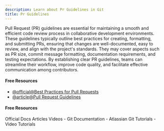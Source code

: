 ```yaml
---
description: Learn about Pr Guidelines in Git
title: Pr Guidelines
---
```


Pull Request (PR) guidelines are essential for maintaining a smooth and efficient code review process in collaborative development environments. These guidelines typically outline best practices for creating, formatting, and submitting PRs, ensuring that changes are well-documented, easy to review, and align with the project's standards. They may cover aspects such as PR size, commit message formatting, documentation requirements, and testing expectations. By establishing clear PR guidelines, teams can streamline their workflow, improve code quality, and facilitate effective communication among contributors.

#### Free Resources

- [@official@Best Practices for Pull Requests](https://docs.github.com/en/pull-requests/collaborating-with-pull-requests/getting-started/best-practices-for-pull-requests)
- [@article@Pull Request Guidelines](https://opensource.creativecommons.org/contributing-code/pr-guidelines/)

#### Free Resources

<Tabs defaultValue="official">
<TabsList>
<TabsTrigger value="official">Official Docs</TabsTrigger>
<TabsTrigger value="article">Articles</TabsTrigger>
<TabsTrigger value="video">Videos</TabsTrigger>
</TabsList>

<TabsContent value="official">
- <Link href="https://git-scm.com/docs">Git Documentation</Link>
</TabsContent>
<TabsContent value="article">
- <Link href="https://www.atlassian.com/git/tutorials">Atlassian Git Tutorials</Link>
</TabsContent>
<TabsContent value="video">
- <Link href="https://www.youtube.com/results?search_query=git+pr-guidelines+tutorial">Video Tutorials</Link>
</TabsContent>
</Tabs>
